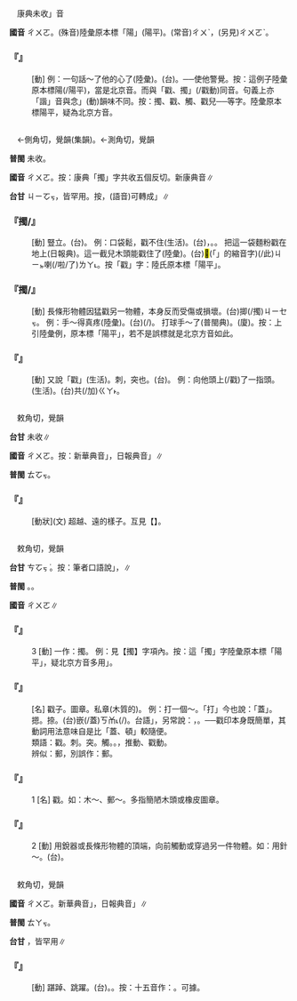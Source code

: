 
=={{ruby|觸|ㄔㄨㄛ}}==

　康典未收{{ruby|「|ㄔㄨㄛ}}」音

'''國音''' <rt>ㄔㄨㄛ</rt>。(殊音)陸彙原本標「陽」(陽平)。(常音)<rt>ㄔㄨˋ</rt>，(另見)<rt>ㄔㄨㄛˋ</rt>。

    

==='''『{{ruby|觸|ㄔㄨㄛ}}』'''===
: [動] 例：一句話～了他的心了(陸彙)。(台){{ruby|一|ㄐㄧㆵ ͘}}{{ruby|句|ㄍㄨ˪}}{{ruby|話|ㄨㆤ˫}}{{ruby|去|ㄎㄧ˪}}{{ruby|觸|ㄑㄧㄚㆶ ͘}}{{ruby|著|ㄉㄧㄜㆷ ͘}}{{ruby|伊|ㄧ}}{{ruby|丌|ㆤ}}{{ruby|心|ㄒㄧㆬ}}{{ruby|肝|ㄍㄨㆩ}}。──使他警覺。按：這例子陸彙原本標陽(/陽平)，當是北京音。而與「戳、擉」(/戳動)同音。句義上亦「諧」音與念{{ruby|「|ㄔㄨˋ}}」({{ruby|觸|ㄔㄨˋ}}動)韻味不同。按：擉、戳、觸、戳兒──等字。陸彙原本標陽平，疑為北京方音。
    

=={{ruby|擉|ㄔㄨㄛ}}==

　←側角切，覺韻(集韻){{ruby|＝|ㄓㄨㄛ}}。←測角切，覺韻{{ruby|＝|ㄔㄨㄛˋ}}

'''普閩''' 未收。

'''國音''' <rt>ㄔㄨㄛ</rt>。按：康典「擉」字共收五個反切。新康典音{{ruby|：|ㄓㄨˊ}}{{ruby|。|ㄓㄨㄛ}}{{ruby|。|ㄓㄨㄛˊ}}{{ruby|。|ㄔㄨㄛˋ}}{{ruby|。|ㄕㄨˊ}}∥

'''台甘''' <rt>ㄐㄧㆦㆶ</rt>{{ruby|、|ㄑㄧㆦㆶ}}{{ruby|、|ㄒㄧㆦㆶ ͘}}，皆罕用。按{{ruby|：|ㄐㄧㆦㆶ}}，(語音)可轉成{{ruby|「|ㄐㄧㆤㆶ}}」∥

    

==='''『擉/{{ruby|戳|ㄔㄨㄛ}}』'''===
: [動] 豎立。(台){{ruby|在|ㄗㄞ˫}}{{ruby|→|ㄘㄞ˫}}{{ruby|起|·ㄎㄧˋ}}{{ruby|來|·ㄌㄞˊ}}。 例：口袋鬆，戳不住(生活)。(台){{ruby|布|ㄅㆦ˪}}{{ruby|袋|ㄉㆤ˫}}{{ruby|仔|ㄚ}}{{ruby|內|ㄌㄞ˫}}{{ruby|袋|ㄉㆤ˫}}{{ruby|物|ㄇㆭㆷ ͘/ㄇㄧㆷ ͘}}，{{ruby|袋|ㄉㆤ˫}}{{ruby|無|ㆠㄜˊ}}{{ruby|實|ㄗㄚㆵ ͘}}。{{ruby|在|ㄗㄞ˫}}{{ruby|→|ㄘㄞ˫}}{{ruby|<mark>&#xffa45;</mark>|ㆠㆤ˫/ㆠㄨㆤ˫}}{{ruby|住|ㄉㄧㄠˊ}}。 把這一袋麵粉戳在地上(日報典)。這一截兒木頭能戳住了(陸彙)。(台)<mark>&#xffb50;</mark>(「{{ruby|此|ㄐㄧˋ}}{{ruby|一|ㄐㄧㆵ ͘}}」的縮音字)(/此)<rt>ㄐㄧㆵ</rt>{{ruby|節|ㄗㄚㆵ}}{{ruby|柴|ㄘㄚˊ}}{{ruby|棵|ㄎㆦ}}{{ruby|在|ㄘㄞ˫}}{{ruby|會|ㄨㆤ˫/ㆤ˫}}{{ruby|住|ㄉㄧㄠˊ}}喇(/啦/了)<rt>ㄌㄚ˪</rt>。按「戳」字：陸氏原本標「陽平」。
    

==='''『擉/{{ruby|戳|ㄔㄨㄛ}}』'''===
: [動] 長條形物體因猛戳另一物體，本身反而受傷或損壞。(台)揤(/擉)<rt>ㄐㄧㆤㆶ</rt>{{ruby|著|ㄉㄧㄜㆷ ͘}}。 例：手～得真疼(陸彙)。(台){{ruby|手|ㄑㄧㄨˋ}}(/{{ruby|指|ㄐㄧㄥˋ}}{{ruby|頭|ㄊㄠˊ}}){{ruby|揤|ㄐㄧㆤㆶ}}{{ruby|一|ㄐㄧㆵ ͘}}{{ruby|下|ㆤ˫}}{{ruby|真|ㄐㄧㄣ}}{{ruby|疼|ㄊㄧㆩ˪}}。 打球手～了(普閩典)。(廈){{ruby|拍|ㄆㄚㆷ}}{{ruby|球|ㄍㄧㄨˊ}}{{ruby|手|ㄑㄧㄨˋ}}{{ruby|踧|ㄐㄧㆤㆶ}}{{ruby|著|ㄉㄧㄜㆷ ͘}}。按：上引陸彙例，原本標「陽平」，若不是誤標就是北京方音如此。
    

==='''『{{ruby|擉|ㄔㄨㄛ}}』'''===
: [動] 又說「戳」(生活)。刺，突也。(台){{ruby|指|ㄍㄧˋ}}{{ruby|突|ㄉㄨㆷ ͘}}。 例：向他頭上{{ruby|～|ㄔㄨㄛ}}(/戳)了一指頭。(生活)。(台){{ruby|對|ㄉㄨㄧ˪}}{{ruby|伊|ㄧ}}{{ruby|丌|ㆤ}}{{ruby|頭|ㄊㄠˊ}}{{ruby|殼|ㄎㄚㆶ}}{{ruby|頂|ㄉㄧㄥˋ}}共(/加)<rt>ㄍㄚ˫</rt>{{ruby|伊|ㄧ}}{{ruby|突|ㄉㄨㆷ ͘}}{{ruby|一|ㄐㄧㆵ ͘}}{{ruby|下|ㆤ˫}}。
    

=={{ruby|逴|ㄔㄨㄛ}}==

　敕角切，覺韻

'''台甘''' 未收∥

'''國音''' <rt>ㄔㄨㄛ</rt>。按：新華典音{{ruby|「|ㄔㄨㄛ}}」，日報典音{{ruby|「|ㄔㄨㄛˋ}}」∥

'''普閩''' <rt>ㄊㆦㆶ</rt>。

    

==='''『{{ruby|逴|ㄔㄨㄛ}}』'''===
: [動狀](文) 超越、遠的樣子。互見【{{ruby|逴|ㄔㄨㄛˋ}}】。
    

=={{ruby|戳|ㄔㄨㄛ}}==

　敕角切，覺韻

'''台甘''' <rt>ㄘㆦㆶ ͘</rt>。按：筆者口語說{{ruby|「|ㄘㆦㆴ}}」，{{ruby|戳|ㄘㆦㆴ}}{{ruby|印|ㄧㄣ˪}}∥

'''普閩''' {{ruby|(文)|ㄘㄚㆶ ͘}}。{{ruby|(白)|ㄘㆦㆶ ͘}}。

'''國音''' <rt>ㄔㄨㄛ</rt>∥

    

==='''『{{ruby|戳|ㄔㄨㄛ}}』'''===
:3  [動] 一作：擉。 例：見【擉】字項內。按：這「擉」字陸彙原本標「陽平」，疑北京方音多用{{ruby|「|ㄔㄨㄛˊ}}」。
    

==='''『{{ruby|戳|ㄔㄨㄛ}}{{ruby|兒|ㄦ}}』'''===
: [名] 戳子。圖章。私章(木質的)。 例：打一個～。「打」今也說：「蓋」。摁。捺。(台)嵌(/蓋)<rt>ㄎㆰ˪</rt>{{ruby|一|ㄐㄧㆵ ͘}}{{ruby|個|ㆤˊ}}{{ruby|印|ㄧㄣ˪}}(/{{ruby|印|ㄧㄣ˪}}{{ruby|仔|ㄚ}})。台語{{ruby|「|ㄎㆰ˪}}」，另常說：{{ruby|頓|ㄉㆭ˪}}，{{ruby|戳|ㄘㆦㆴ/ㄘㆦㆶ ͘}}。──戳印本身既簡單，其動詞用法意味自是比「蓋、頓」較隨便。
:類語：戳。刺。突。觸。{{ruby|攮|ㄋㄤˇ}}。{{ruby|捅|ㄊㄨㄥˇ}}，推動、戳動。
:
:辨似：郵{{ruby|戳|ㄔㄨㄛ}}，別誤作：郵{{ruby|戮|ㄌㄨˋ}}。
:
    

==='''『{{ruby|戳|ㄔㄨㄛ}}』'''===
:1  [名] 戳{{ruby|子|·ㄗˇ}}。如：木～、郵～。多指簡陋木頭或橡皮圖章。
    

==='''『{{ruby|戳|ㄔㄨㄛ}}』'''===
:2  [動] 用銳器或長條形物體的頂端，向前觸動或穿過另一件物體。如：用針～。(台){{ruby|用|ㄧㄥ˫/ㄧㆲ˫}}{{ruby|針|ㄗㆰ/ㄐㄧㆰ}}{{ruby|鑿|ㄘㄚㆶ ͘}}{{ruby|通|ㄊㄤ˪}}{{ruby|過|ㄍㄨㆤ˪/ㄍㆤ˪}}。
    

=={{ruby|踔|ㄔㄨㄛ}}==

　敕角切，覺韻

'''國音''' <rt>ㄔㄨㄛ</rt>。新華典音{{ruby|「|ㄔㄨㄛ}}」，日報典音{{ruby|「|ㄓㄨㄛˊ}}」∥

'''普閩''' <rt>ㄊㄚㆶ</rt>。

'''台甘''' {{ruby|(文)|ㄑㄧㆦㆶ}}{{ruby|。|ㄉㄠ˪}}，皆罕用∥

    

==='''『{{ruby|踔|ㄔㄨㄛ}}』'''===
: [動] 踸踔、跳躍。(台){{ruby|跳|ㄊㄧㄠ˪}}{{ruby|高|ㄍㄨㄢˊ}}{{ruby|跳|ㄊㄧㄠ˪}}{{ruby|低|ㄍㆤ˫}}。{{ruby|蹌|ㄑㄧㄤˋ}}{{ruby|腳|ㄎㄚ}}{{ruby|枷|ㄍㆤˊ}}。按：十五音作：{{ruby|<mark>&#xf967c;</mark>|ㄑㄧㄤ˫}}{{ruby|腳|ㄎㄚ}}{{ruby|雞|ㄍㄨㆤ/ㄍㆤ}}。可據。
    

